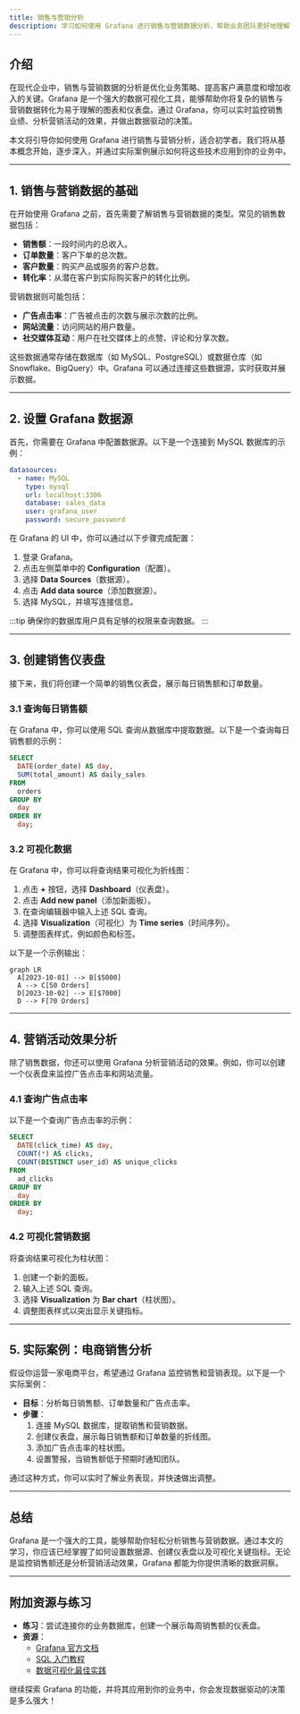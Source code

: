 ```yaml
---
title: 销售与营销分析
description: 学习如何使用 Grafana 进行销售与营销数据分析，帮助业务团队更好地理解市场趋势、客户行为和销售表现。
---
```


## 介绍

在现代企业中，销售与营销数据的分析是优化业务策略、提高客户满意度和增加收入的关键。Grafana 是一个强大的数据可视化工具，能够帮助你将复杂的销售与营销数据转化为易于理解的图表和仪表盘。通过 Grafana，你可以实时监控销售业绩、分析营销活动的效果，并做出数据驱动的决策。

本文将引导你如何使用 Grafana 进行销售与营销分析，适合初学者。我们将从基本概念开始，逐步深入，并通过实际案例展示如何将这些技术应用到你的业务中。

---

## 1. 销售与营销数据的基础

在开始使用 Grafana 之前，首先需要了解销售与营销数据的类型。常见的销售数据包括：

- **销售额**：一段时间内的总收入。
- **订单数量**：客户下单的总次数。
- **客户数量**：购买产品或服务的客户总数。
- **转化率**：从潜在客户到实际购买客户的转化比例。

营销数据则可能包括：

- **广告点击率**：广告被点击的次数与展示次数的比例。
- **网站流量**：访问网站的用户数量。
- **社交媒体互动**：用户在社交媒体上的点赞、评论和分享次数。

这些数据通常存储在数据库（如 MySQL、PostgreSQL）或数据仓库（如 Snowflake、BigQuery）中。Grafana 可以通过连接这些数据源，实时获取并展示数据。

---

## 2. 设置 Grafana 数据源

首先，你需要在 Grafana 中配置数据源。以下是一个连接到 MySQL 数据库的示例：

```yaml
datasources:
  - name: MySQL
    type: mysql
    url: localhost:3306
    database: sales_data
    user: grafana_user
    password: secure_password
```

在 Grafana 的 UI 中，你可以通过以下步骤完成配置：

1. 登录 Grafana。
2. 点击左侧菜单中的 **Configuration**（配置）。
3. 选择 **Data Sources**（数据源）。
4. 点击 **Add data source**（添加数据源）。
5. 选择 MySQL，并填写连接信息。

:::tip
确保你的数据库用户具有足够的权限来查询数据。
:::

---

## 3. 创建销售仪表盘

接下来，我们将创建一个简单的销售仪表盘，展示每日销售额和订单数量。

### 3.1 查询每日销售额

在 Grafana 中，你可以使用 SQL 查询从数据库中提取数据。以下是一个查询每日销售额的示例：

```sql
SELECT
  DATE(order_date) AS day,
  SUM(total_amount) AS daily_sales
FROM
  orders
GROUP BY
  day
ORDER BY
  day;
```

### 3.2 可视化数据

在 Grafana 中，你可以将查询结果可视化为折线图：

1. 点击 **+** 按钮，选择 **Dashboard**（仪表盘）。
2. 点击 **Add new panel**（添加新面板）。
3. 在查询编辑器中输入上述 SQL 查询。
4. 选择 **Visualization**（可视化）为 **Time series**（时间序列）。
5. 调整图表样式，例如颜色和标签。

以下是一个示例输出：

```mermaid
graph LR
  A[2023-10-01] --> B[$5000]
  A --> C[50 Orders]
  D[2023-10-02] --> E[$7000]
  D --> F[70 Orders]
```

---

## 4. 营销活动效果分析

除了销售数据，你还可以使用 Grafana 分析营销活动的效果。例如，你可以创建一个仪表盘来监控广告点击率和网站流量。

### 4.1 查询广告点击率

以下是一个查询广告点击率的示例：

```sql
SELECT
  DATE(click_time) AS day,
  COUNT(*) AS clicks,
  COUNT(DISTINCT user_id) AS unique_clicks
FROM
  ad_clicks
GROUP BY
  day
ORDER BY
  day;
```

### 4.2 可视化营销数据

将查询结果可视化为柱状图：

1. 创建一个新的面板。
2. 输入上述 SQL 查询。
3. 选择 **Visualization** 为 **Bar chart**（柱状图）。
4. 调整图表样式以突出显示关键指标。

---

## 5. 实际案例：电商销售分析

假设你运营一家电商平台，希望通过 Grafana 监控销售和营销表现。以下是一个实际案例：

- **目标**：分析每日销售额、订单数量和广告点击率。
- **步骤**：
  1. 连接 MySQL 数据库，提取销售和营销数据。
  2. 创建仪表盘，展示每日销售额和订单数量的折线图。
  3. 添加广告点击率的柱状图。
  4. 设置警报，当销售额低于预期时通知团队。

通过这种方式，你可以实时了解业务表现，并快速做出调整。

---

## 总结

Grafana 是一个强大的工具，能够帮助你轻松分析销售与营销数据。通过本文的学习，你应该已经掌握了如何设置数据源、创建仪表盘以及可视化关键指标。无论是监控销售额还是分析营销活动效果，Grafana 都能为你提供清晰的数据洞察。

---

## 附加资源与练习

- **练习**：尝试连接你的业务数据库，创建一个展示每周销售额的仪表盘。
- **资源**：
  - [Grafana 官方文档](https://grafana.com/docs/)
  - [SQL 入门教程](https://www.w3schools.com/sql/)
  - [数据可视化最佳实践](https://www.tableau.com/learn/whitepapers/visual-best-practices)

继续探索 Grafana 的功能，并将其应用到你的业务中，你会发现数据驱动的决策是多么强大！